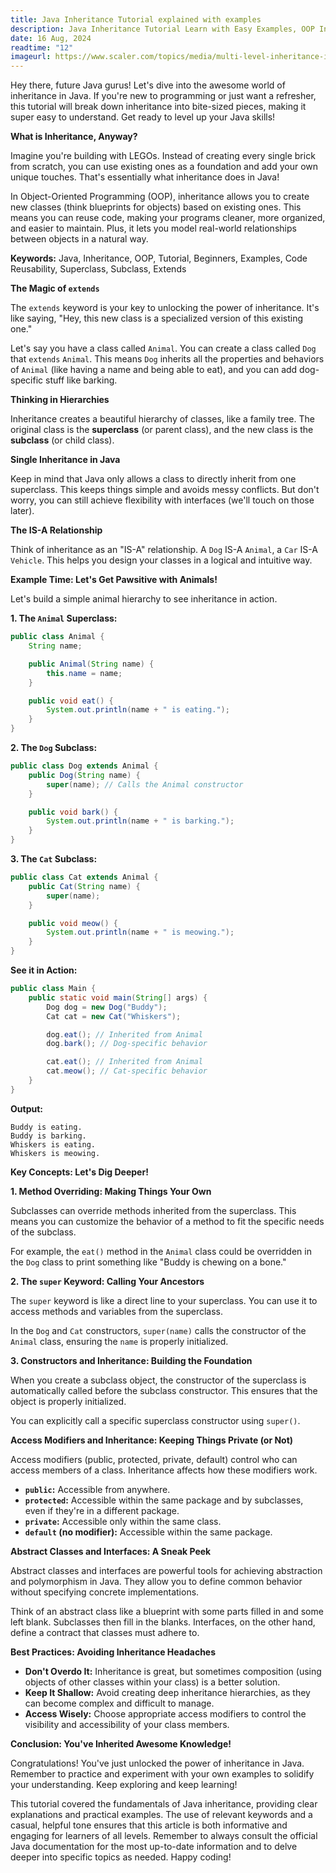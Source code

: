 ```yaml
---
title: Java Inheritance Tutorial explained with examples
description: Java Inheritance Tutorial Learn with Easy Examples, OOP Inheritance
date: 16 Aug, 2024
readtime: "12"
imageurl: https://www.scaler.com/topics/media/multi-level-inheritance-in-python-1024x615.webp
---
```


Hey there, future Java gurus! Let's dive into the awesome world of inheritance in Java.  If you're new to programming or just want a refresher, this tutorial will break down inheritance into bite-sized pieces, making it super easy to understand. Get ready to level up your Java skills!

**What is Inheritance, Anyway?**

Imagine you're building with LEGOs. Instead of creating every single brick from scratch, you can use existing ones as a foundation and add your own unique touches. That's essentially what inheritance does in Java!

In Object-Oriented Programming (OOP), inheritance allows you to create new classes (think blueprints for objects) based on existing ones. This means you can reuse code, making your programs cleaner, more organized, and easier to maintain. Plus, it lets you model real-world relationships between objects in a natural way.

**Keywords:** Java, Inheritance, OOP, Tutorial, Beginners, Examples, Code Reusability, Superclass, Subclass, Extends

**The Magic of `extends`**

The `extends` keyword is your key to unlocking the power of inheritance. It's like saying, "Hey, this new class is a specialized version of this existing one."

Let's say you have a class called `Animal`.  You can create a class called `Dog` that `extends` `Animal`. This means `Dog` inherits all the properties and behaviors of `Animal` (like having a name and being able to eat), and you can add dog-specific stuff like barking.

**Thinking in Hierarchies**

Inheritance creates a beautiful hierarchy of classes, like a family tree. The original class is the **superclass** (or parent class), and the new class is the **subclass** (or child class).

**Single Inheritance in Java**

Keep in mind that Java only allows a class to directly inherit from one superclass.  This keeps things simple and avoids messy conflicts.  But don't worry, you can still achieve flexibility with interfaces (we'll touch on those later).

**The IS-A Relationship**

Think of inheritance as an "IS-A" relationship. A `Dog` IS-A `Animal`, a `Car` IS-A `Vehicle`. This helps you design your classes in a logical and intuitive way.

**Example Time: Let's Get Pawsitive with Animals!**

Let's build a simple animal hierarchy to see inheritance in action.

**1. The `Animal` Superclass:**

```java
public class Animal {
    String name;

    public Animal(String name) {
        this.name = name;
    }

    public void eat() {
        System.out.println(name + " is eating.");
    }
}
```

**2. The `Dog` Subclass:**

```java
public class Dog extends Animal {
    public Dog(String name) {
        super(name); // Calls the Animal constructor
    }

    public void bark() {
        System.out.println(name + " is barking.");
    }
}
```

**3. The `Cat` Subclass:**

```java
public class Cat extends Animal {
    public Cat(String name) {
        super(name);
    }

    public void meow() {
        System.out.println(name + " is meowing.");
    }
}
```

**See it in Action:**

```java
public class Main {
    public static void main(String[] args) {
        Dog dog = new Dog("Buddy");
        Cat cat = new Cat("Whiskers");

        dog.eat(); // Inherited from Animal
        dog.bark(); // Dog-specific behavior

        cat.eat(); // Inherited from Animal
        cat.meow(); // Cat-specific behavior
    }
}
```

**Output:**

```
Buddy is eating.
Buddy is barking.
Whiskers is eating.
Whiskers is meowing.
```

**Key Concepts: Let's Dig Deeper!**

**1. Method Overriding: Making Things Your Own**

Subclasses can override methods inherited from the superclass. This means you can customize the behavior of a method to fit the specific needs of the subclass.

For example, the `eat()` method in the `Animal` class could be overridden in the `Dog` class to print something like "Buddy is chewing on a bone."

**2. The `super` Keyword: Calling Your Ancestors**

The `super` keyword is like a direct line to your superclass. You can use it to access methods and variables from the superclass.

In the `Dog` and `Cat` constructors, `super(name)` calls the constructor of the `Animal` class, ensuring the `name` is properly initialized.

**3. Constructors and Inheritance: Building the Foundation**

When you create a subclass object, the constructor of the superclass is automatically called before the subclass constructor. This ensures that the object is properly initialized.

You can explicitly call a specific superclass constructor using `super()`.

**Access Modifiers and Inheritance: Keeping Things Private (or Not)**

Access modifiers (public, protected, private, default) control who can access members of a class. Inheritance affects how these modifiers work.

* **`public`:** Accessible from anywhere.
* **`protected`:** Accessible within the same package and by subclasses, even if they're in a different package.
* **`private`:** Accessible only within the same class.
* **`default` (no modifier):** Accessible within the same package.

**Abstract Classes and Interfaces: A Sneak Peek**

Abstract classes and interfaces are powerful tools for achieving abstraction and polymorphism in Java. They allow you to define common behavior without specifying concrete implementations.

Think of an abstract class like a blueprint with some parts filled in and some left blank. Subclasses then fill in the blanks.  Interfaces, on the other hand, define a contract that classes must adhere to.

**Best Practices: Avoiding Inheritance Headaches**

* **Don't Overdo It:**  Inheritance is great, but sometimes composition (using objects of other classes within your class) is a better solution.
* **Keep It Shallow:** Avoid creating deep inheritance hierarchies, as they can become complex and difficult to manage.
* **Access Wisely:** Choose appropriate access modifiers to control the visibility and accessibility of your class members.

**Conclusion: You've Inherited Awesome Knowledge!**

Congratulations! You've just unlocked the power of inheritance in Java.  Remember to practice and experiment with your own examples to solidify your understanding.  Keep exploring and keep learning!

This tutorial covered the fundamentals of Java inheritance, providing clear explanations and practical examples.  The use of relevant keywords and a casual, helpful tone ensures that this article is both informative and engaging for learners of all levels.  Remember to always consult the official Java documentation for the most up-to-date information and to delve deeper into specific topics as needed.  Happy coding!